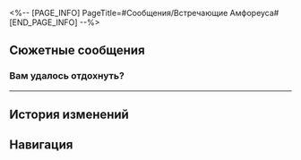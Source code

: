 <%-- [PAGE_INFO]
PageTitle=#Сообщения/Встречающие Амфореуса#
[END_PAGE_INFO] --%>
{{Сообщение Инфобокс
|id          = 177
|Изображение = НИП Встречающие Амфореуса Иконка.png
|Тип         = Группа
|Персонажи   = [[Дань Хэн]]; [[Первопроходец]]; [[Фаенон]]
|Фракция     = Другие
}}

==Сюжетные сообщения==
===Вам удалось отдохнуть?===
{{Сообщения
|условие_получения = 
|текст =
:'''Фаенон:''' Вам удалось отдохнуть?
:{Выбор} Как заново родились.
::'''(Первопроходец):''' Готовы к свершениям!
::'''Фаенон:''' Прекрасно. Вижу, вы полны энергии.
::'''Дань Хэн:''' Комната отличная, в ней хорошо отдыхается. Ты хочешь о чём-то поговорить с нами?
:{Выбор} Не слишком...
::'''(Первопроходец):''' Плохо спалось.
::'''Фаенон:''' Как жаль. Вам купальни помешали?
::'''Дань Хэн:''' Комната отличная, мы просто вчера переутомились. Ты хочешь о чём-то с нами поговорить?
:{Выбор} Так это ты...
::'''(Первопроходец):''' Ой, это ты. А я {{MC|ж=думала|м=думал}}...
::'''Фаенон:''' Что ты {{MC|ж=думала|м=думал}}? Что кто-то меня опередил?
::'''Дань Хэн:''' Ладно. Ты хочешь о чём-то поговорить?
:'''Фаенон:''' У меня хорошие новости!
:'''Фаенон:''' Госпожа Трианна нашла каструм Кремнос. Нужно поскорее встретиться в купальнях златиусов в Мраморном дворце и подготовиться к походу на Никадора.
:'''Фаенон:''' Но вы можете ещё немного отдохнуть.
:'''Фаенон:''' Всё не настолько срочно.
}}
----

==История изменений==
{{История изменений|3.0}}

==Навигация==
{{Сообщения Навбокс}}